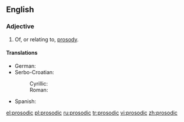 ==English==

===Adjective===
{{en-adj}}

# Of, or relating to, [[prosody]].

====Translations====
{{trans-top|prosody}}
* German: {{t+|de|prosodisch}}
* Serbo-Croatian:
*: Cyrillic: {{t-|sh|прозодијски|alt=прозо̀дӣјскӣ|sc=Cyrl}}
*: Roman: {{t-|sh|prozodijski|alt=prozòdījskī}}
{{trans-mid}}
* Spanish: {{t+|es|prosódico|m}}
{{trans-bottom}}

[[el:prosodic]]
[[pl:prosodic]]
[[ru:prosodic]]
[[tr:prosodic]]
[[vi:prosodic]]
[[zh:prosodic]]
